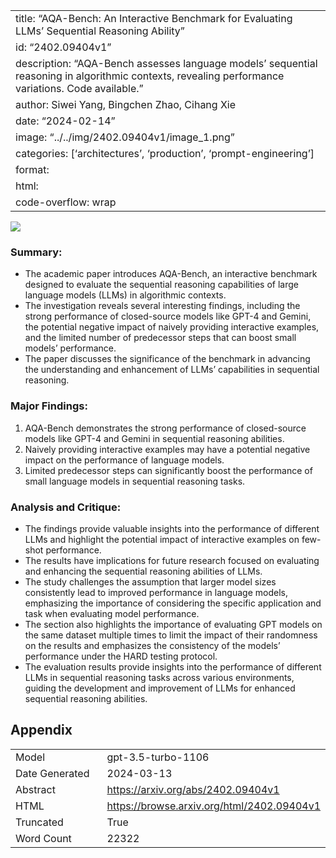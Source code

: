 
---
title: "AQA-Bench: An Interactive Benchmark for Evaluating LLMs' Sequential Reasoning Ability"
id: "2402.09404v1"
description: "AQA-Bench assesses language models' sequential reasoning in algorithmic contexts, revealing performance variations. Code available."
author: Siwei Yang, Bingchen Zhao, Cihang Xie
date: "2024-02-14"
image: "../../img/2402.09404v1/image_1.png"
categories: ['architectures', 'production', 'prompt-engineering']
format:
  html:
    code-overflow: wrap
---

![](../../img/2402.09404v1/image_1.png)

### Summary:
- The academic paper introduces AQA-Bench, an interactive benchmark designed to evaluate the sequential reasoning capabilities of large language models (LLMs) in algorithmic contexts.
- The investigation reveals several interesting findings, including the strong performance of closed-source models like GPT-4 and Gemini, the potential negative impact of naively providing interactive examples, and the limited number of predecessor steps that can boost small models' performance.
- The paper discusses the significance of the benchmark in advancing the understanding and enhancement of LLMs' capabilities in sequential reasoning.

### Major Findings:
1. AQA-Bench demonstrates the strong performance of closed-source models like GPT-4 and Gemini in sequential reasoning abilities.
2. Naively providing interactive examples may have a potential negative impact on the performance of language models.
3. Limited predecessor steps can significantly boost the performance of small language models in sequential reasoning tasks.

### Analysis and Critique:
- The findings provide valuable insights into the performance of different LLMs and highlight the potential impact of interactive examples on few-shot performance.
- The results have implications for future research focused on evaluating and enhancing the sequential reasoning abilities of LLMs.
- The study challenges the assumption that larger model sizes consistently lead to improved performance in language models, emphasizing the importance of considering the specific application and task when evaluating model performance.
- The section also highlights the importance of evaluating GPT models on the same dataset multiple times to limit the impact of their randomness on the results and emphasizes the consistency of the models' performance under the HARD testing protocol.
- The evaluation results provide insights into the performance of different LLMs in sequential reasoning tasks across various environments, guiding the development and improvement of LLMs for enhanced sequential reasoning abilities.

## Appendix

|          |          |
|----------|----------|
| Model     | gpt-3.5-turbo-1106       |
| Date Generated     | 2024-03-13       |
| Abstract | [https://arxiv.org/abs/2402.09404v1](https://arxiv.org/abs/2402.09404v1)        |
| HTML     | [https://browse.arxiv.org/html/2402.09404v1](https://browse.arxiv.org/html/2402.09404v1)       |
| Truncated       | True       |
| Word Count       | 22322       |